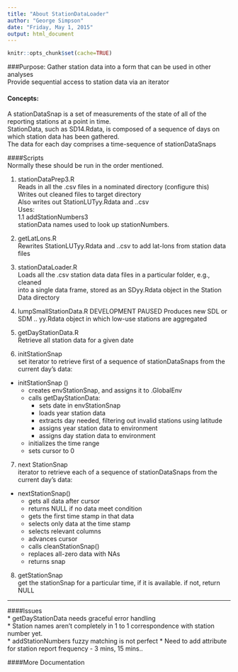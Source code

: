 ```yaml
---
title: "About StationDataLoader"
author: "George Simpson"
date: "Friday, May 1, 2015"
output: html_document
---
```


```r
knitr::opts_chunk$set(cache=TRUE)
```

###Purpose: 
Gather station data into a form that can be used in other analyses  
Provide sequential access to station data via an iterator

#### Concepts:  
A stationDataSnap is a set of measurements of the state of all of the reporting stations at a point in time.  
StationData, such as SD14.Rdata, is composed of a sequence of days on which station data has been gathered.    
The data for each day comprises a time-sequence of stationDataSnaps  

####Scripts   
Normally these should be run in the order mentioned.  

1. stationDataPrep3.R   
Reads in all the .csv files in a nominated directory (configure this)  
Writes out cleaned files to target directory  
Also writes out StationLUTyy.Rdata and ..csv  
Uses:   
1.1 addStationNumbers3  
stationData names used to look up stationNumbers.  

2. getLatLons.R  
Rewrites StationLUTyy.Rdata and ..csv to add lat-lons from station data files

3. stationDataLoader.R  
Loads all the .csv station data data files in a particular folder, e.g., cleaned    
into a single data frame, stored as an SDyy.Rdata object in the Station Data directory

4. lumpSmallStationData.R    DEVELOPMENT PAUSED 
Produces new SDL or SDM .. yy.Rdata object in which low-use stations are aggregated  

5. getDayStationData.R  
Retrieve all station data for a given date  

6. initStationSnap  
set iterator to retrieve first of a sequence of stationDataSnaps from the current day's data:  
 
+ initStationSnap ()  	
	* creates envStationSnap, and assigns it to .GlobalEnv	
	* calls  getDayStationData:	
		+ sets date in envStationSnap   
		+ loads year station data   
		+ extracts day needed, filtering out invalid stations using latitude   
		+ assigns year station data to environment   
		+ assigns day station data to environment   
	* initializes the time range	  
	* sets cursor to 0	
  

7. next StationSnap   
iterator to retrieve each of a sequence of stationDataSnaps from the current day's data:  

+ nextStationSnap()    
	* gets all data after cursor  
	* returns NULL if no data meet condition  
	* gets the first time stamp in that data  
	* selects only data at the time stamp  
	* selects relevant columns  
	* advances cursor  
	* calls cleanStationSnap()  
	* replaces all-zero data with NAs  
	* returns snap	
  
8. getStationSnap   
  get the stationSnap for a particular time, if it is available.
  if not, return NULL


-----------

####Issues  
  * getDayStationData needs graceful error handling  
  * Station names aren't completely in 1 to 1 correspondence with station number yet.  
  * addStationNumbers fuzzy matching is not perfect
  * Need to add attribute for station report frequency - 3 mins, 15 mins..   

####More Documentation  
  